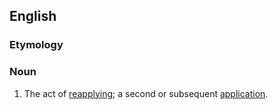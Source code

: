 ==English==

===Etymology===
{{prefix|en|re|application}}

===Noun===
{{en-noun|~}}

# The act of [[reapply]]ing; a second or subsequent [[application]].